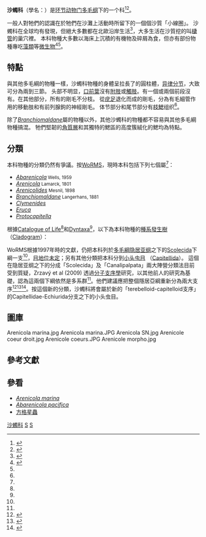 {{Automatic Taxobox
| taxon = Arenicolidae
| authority = {{tsl|en|George Johnston (naturalist)||Johnston}}, 1835
| image=Lugworm cast, Red Wharf Bay, Isle of Anglesey - geograph.org.uk - 30354.jpg
| image_caption=Cast and depression caused by buried ''[[Arenicola_marina|Arenicola marina]]''.
| subdivision_ranks = [[屬_(生物)|屬]]
| subdivision = [[#分類|見內文]]<ref name=WoRMS_922>{{cite WoRMS |id=922 |title=Arenicolidae |date=2010-03-03 |last1=Read |first1=Geoffrey |last2=Fauchald |first2=Kristian |authorlink2=克里斯蒂安·法乌查尔德}}</ref>
}}
'''沙蠋科'''（學名：{{lang|la|'''Arenicolidae'''}}）是[[环节动物门|环节动物门]][[多毛纲|多毛纲]]下的一个科<ref name = "COL">{{cite web |url=http://www.catalogueoflife.org/annual-checklist/2011/search/all/key/arenicolidae/match/1 |title=Species 2000 & ITIS Catalogue of Life: 2011 Annual Checklist |accessdate=2012-09-24 |editors=Bisby F.A., Roskov Y.R., Orrell T.M., Nicolson D., Paglinawan L.E., Bailly N., Kirk P.M., Bourgoin T., Baillargeon G., Ouvrard D. |year=2011 |publisher=Species 2000 |location=Reading, UK |language=en |archive-date=2016-03-28 |archive-url=https://web.archive.org/web/20160328201936/http://www.catalogueoflife.org/annual-checklist/2011/search/all/key/arenicolidae/match/1 |dead-url=no }}</ref><ref name="dyn_2000522">{{dyntaxa |id=2000522 |title=Arenicolidae }}</ref>。

一般人對牠們的認識在於牠們在沙灘上活動時所留下的一個個沙質「小線圈」。
沙蠋科在全球均有發現，但絕大多數都在北歐沿岸生活<ref name=marinebio_57>{{marinebio |id=57 |name=Lugworms, ''Arenicola marina''}}</ref>，大多生活在沙質{{le|底層|Substrate (marine_biology)}}挖的叫[[棲管|棲管]]的巢穴裡。
本科物種大多數以海床上沉積的有機物及碎屑為食，但亦有部份物種專吃[[藻類|藻類]]等[[微生物|微生物]]<ref name=vliz>{{cite journal |last=Fauchald |first=Kristian |authorlink=克里斯蒂安·法乌查尔德 |year=1977 |title=The polychaete worms: definitions and keys to the orders, families and genera |trans_title=多毛綱的蟲：其目、科與屬的定義及索引 |publisher=Natural History Museum of Los Angeles County |location=Los Angeles, CA (USA) |journal=Science Series |volume=28 |pages=1-188 |language=en |url=http://www.vliz.be/imisdocs/publications/123110.pdf |access-date=2016-03-18 |archive-date=2016-03-27 |archive-url=https://web.archive.org/web/20160327193444/http://www.vliz.be/imisdocs/publications/123110.pdf |dead-url=no }}</ref><ref name=marinebio_57 />。

==特點==
與其他多毛綱的物種一樣，沙蠋科物種的身體呈拉長了的圓柱體，[[异律分节|异律分节]]，大致可分為兩到三節。
头部不明显，[[口前葉|口前葉]]沒有[[附肢|附肢]]或[[觸肢|觸肢]]。有一個或兩個前段沒有{{le|剛毛|setae}}。在其他部分，所有的剛毛不分枝。
從[[疣足|疣足]]退化而成的剛毛，分為有毛細管作用的移動肢和有前列腺鉤的神經剛毛。
体节部分和尾节部分有[[枝鰓|枝鰓]]组织<ref name=vliz />。

除了''[[Branchiomaldane|Branchiomaldane]]''屬的物種以外，其他沙蠋科的物種都不容易與其他多毛綱物種搞混。
牠們堅韌的[[角質層|角質層]]和其獨特的鰓區的高度簇絨化的鰓均為特點。

==分類==
本科物種的分類仍然有爭議。按[[WoRMS|WoRMS]]，現時本科包括下列七個屬<ref name=WoRMS_922 />：
* ''[[Abarenicola|Abarenicola]]''<small> Wells, 1959</small>
* ''[[Arenicola|Arenicola]]''<small> Lamarck, 1801</small>
* ''[[Arenicolides|Arenicolides]]''<small> Mesnil, 1898</small>
* ''[[Branchiomaldane|Branchiomaldane]]''<small> Langerhans, 1881</small>
* ''[[Clymenides|Clymenides]]''
* ''[[Eruca_(Polychaeta)|Eruca]]''
* ''[[Protocapitella|Protocapitella]]''

根據[[Catalogue_of_Life|Catalogue of Life]]<ref name = "COL"/>和[[Dyntaxa|Dyntaxa]]<ref name = "dyn_2000522"/>，以下為本科物種的[[種系發生樹|種系發生樹]]（[[Cladogram|Cladogram]]）：

{{Clade
| label1 = '''Arenicolidae '''
| 1={{Clade
  | 1=''[[Abarenicola|Abarenicola]]
  | 2=''[[Arenicola|Arenicola]]
  | 3=''[[Arenicolides|Arenicolides]]
  | 4=''[[Branchiomaldane|Branchiomaldane]]
  | 5=''[[Eruca_(Polychaeta)|Eruca]]''
}}
}}

WoRMS根據1997年時的文獻，仍把本科列於[[多毛綱|多毛綱]][[隐居亚纲|隐居亚纲]]之下的[[Scolecida|Scolecida]]下綱一支<ref name=WoRMS_922 />，[[地位未定|目地位未定]]；另有其他分類把本科分到[[小头虫目|小头虫目]] （[[Capitellida|Capitellida]]）。
這個在隐居亚纲之下的分成「Scolecida」及「Canalipalpata」兩大陣營分類法目前受到質疑，Zrzavý et al (2009) 透過[[分子支序學|分子支序學]]研究，以其他前人的研究為基礎，認為這兩個下綱依然是多系群<ref name=bmc />。他們建議應把整個隱居亞綱重新分為兩大支序<ref name="WoRMS_154974">{{cite WoRMS |id=154974 |title=Canalipalpata |date=2014-02-18 |last=Read |first=Geoffrey |accessdate=2016-03-05 }}</ref><ref>{{cite journal |last1=Rouse |first1=G.W. |last2=Fauchald |first2=Kristian |authorlink2=克里斯蒂安·法乌查尔德|year=1997 |title=Cladistics and polychaetes. |journal=Zoologica Scripta |volume=26|issue=2 |url=http://dx.doi.org/10.1111/j.1463-6409.1997.tb00412.x|doi=10.1111/j.1463-6409.1997.tb00412.x |page=162 |language=en }}</ref><ref name=bmc>{{cite journal |last1=Zrzavý |first1=J. |last2=Xíha |first2=P. |last3=Piálek |first3=L. |last4=Janouškovec |first4=J. |year=2009 |title=Phylogeny of Annelida (Lophotrochozoa): total-evidence analysis of morphology and six genes |journal=Bmc Evolutionary Biology |volume=9 |page=189 |doi=10.1186/1471-2148-9-189 |url=http://bmcevolbiol.biomedcentral.com/articles/10.1186/1471-2148-9-189 |language=en |accessdate=2016-03-05 |archive-date=2016-03-06 |archive-url=https://web.archive.org/web/20160306220349/http://bmcevolbiol.biomedcentral.com/articles/10.1186/1471-2148-9-189 |dead-url=no }}</ref>。按這個新的分類，沙蠋科將會屬於新的「terebelloid-capitelloid支序」的Capitellidae-Echiurida分支之下的小头虫目。

==圖庫==
<gallery>
Arenicola marina.jpg
Arenicola marina.JPG
Arenicola SN.jpg
Arenicole coeur droit.jpg
Arenicole coeurs.JPG
Arenicole morpho.jpg
</gallery>

==參考文獻==
{{reflist}}

==參看==
* ''[[Arenicola_marina|Arenicola marina]]''
* ''[[Abarenicola_pacifica|Abarenicola pacifica]]''
*[[方格星蟲|方格星蟲]]

{{commonscat|Arenicolidae}}
{{Taxonbar}}
[[Category:沙蠋科|]]
[[Category:_多毛纲|S]]
[[Category:_1835年描述的分类群|S]]